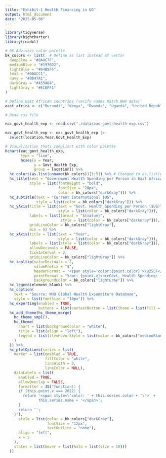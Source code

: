 ```yaml
---
title: "Exhibit-1 Health Financing in UG"
output: html_document
date: "2025-05-06"
---
```


```r

library(tidyverse)
library(highcharter)
library(readxl)

# BK Advisors color palette
bk_colors <- list(  # Define as list instead of vector
  deepBlue = "#0A4C7F",
  mediumBlue = "#1976D2",
  lightBlue = "#64B5F6",
  teal = "#00ACC1",
  navy = "#0D47A1",
  darkGray = "#455A64",
  lightGray = "#ECEFF1"
)

# Define East African countries (verify names match WHO data)
east_africa <- c("Burundi", "Kenya", "Rwanda", "Uganda", "United Republic of Tanzania","South Sudan","Democratic Republic of the Congo")

# Read csv file

eac_govt_health_exp <- read.csv("./data/eac-govt-health-exp.csv")

eac_govt_health_exp <- eac_govt_health_exp |> 
  select(location,Year,Govt_Health_Exp)

# Visualization thats compliant with color palette
hchart(eac_govt_health_exp, 
       type = "line",
       hcaes(x = Year, 
             y = Govt_Health_Exp, 
             group = location)) %>%
  hc_colors(as.list(unname(bk_colors))[1:5]) %>% # Changed to as.list(unname())
  hc_title(text = "Government Health Spending per Person in East Africa (2012-2022)",
           style = list(fontWeight = "bold", 
                        fontSize = "20px",
                        color = bk_colors["darkGray"])) %>%
  hc_subtitle(text = "Current international $US",
              style = list(color = bk_colors["darkGray"])) %>%
  hc_yAxis(title = list(text = "Govt. Health Spending per Person ($US)",
                        style = list(color = bk_colors["darkGray"])),
           labels = list(format = "${value}",
                         style = list(color = bk_colors["darkGray"])),
           gridLineColor = bk_colors["lightGray"],
           min = 0) %>%
  hc_xAxis(title = list(text = "Year",
                        style = list(color = bk_colors["darkGray"])),
           labels = list(style = list(color = bk_colors["darkGray"])),
           allowDecimals = FALSE,
           tickInterval = 2,
           gridLineColor = bk_colors["lightGray"]) %>%
  hc_tooltip(valueDecimals = 2,
             valuePrefix = "$",
             headerFormat = "<span style='color:{point.color}'>\u25CF</span> <b>{series.name}</b><br>",
             pointFormat = "Year: {point.x}<br>Govt. Health Spending: {point.y}",
             backgroundColor = bk_colors["lightGray"]) %>%
  hc_legend(element_blank) %>%
  hc_caption(
    text = "Source: WHO Global Health Expenditure Database",
    style = list(fontSize = "10px")) %>%
  hc_exporting(enabled = TRUE,
               buttons = list(contextButton = list(theme = list(fill = bk_colors["lightGray"])))) %>%
  hc_add_theme(hc_theme_merge(
    hc_theme_smpl(),
    hc_theme(
      chart = list(backgroundColor = "white"),
      title = list(align = "left"),
      legend = list(itemHoverStyle = list(color = bk_colors["mediumBlue"]))
    )
  )) %>%
  hc_plotOptions(series = list(
    marker = list(enabled = TRUE,
                  fillColor = "white",
                  lineWidth = 2,
                  lineColor = NULL),
    dataLabels = list(
      enabled = TRUE,
      allowOverlap = FALSE,
      formatter = JS("function() {
      if (this.point.x === 2022) {
        return '<span style=\"color: ' + this.series.color + '\">' + 
               this.series.name + '</span>';
      }
      return '';
    }"),
      style = list(color = bk_colors["darkGray"], 
                   fontSize = "12px",
                   textOutline = "none"),
      align = "left",
      x = 5
    ),
    states = list(hover = list(halo = list(size = 10)))
  ))




```

